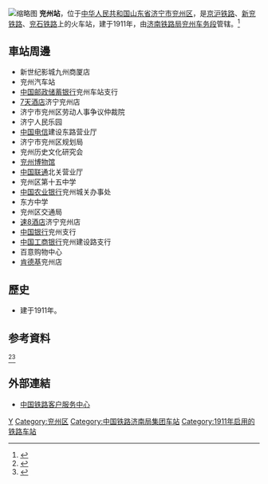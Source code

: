 {{expand|time=2018-05-09T06:07:00+00:00}}
{{Infobox China railway station
|车站名称 = 兖州站
|图片 = Yanzhou Railway Station 2015.08.13 12-57-33.jpg
|图片介绍 = 兖州站的站房
|其他名称 = 兖州府站
|车站拼音 = Yanzhou
|英文名称 = Yanzhou Railway Station
|车站代码 = 16400<ref>{{cite book|title=中华人民共和国铁路车站代码（GB/T 10302-2010）|publisher=中国标准出版社|year=2010|isbn=155066140495|ignore-isbn-error=true|pages=43}}</ref>
|电报码 = YZK
|拼音码 = YZH
|车站位置 = [[山东省|山东省]][[济宁市|济宁市]][[兖州区|兖州区]]
|坐标 = {{coord|35|33|22|N|116|50|31|E|region:CN_type:railwaystation|display=inline,title}}
|归属 = [[济南铁路局|济南铁路局]][[兖州车务段|兖州车务段]]
|线路 = [[京沪铁路|京沪铁路]]、[[新兖铁路|新兖铁路]]、[[兖石铁路|兖石铁路]]
|车站等级 = [[一等站_(中鐵)|一等站]]
|月台数目 = 3
|股道数目 = 
}}
[[File:Yanzhou_Railway_Station_2015.08.13_12-51-55.jpg|缩略图]]
'''兖州站'''，位于[[中华人民共和国|中华人民共和国]][[山东省|山东省]][[济宁市|济宁市]][[兖州区|兖州区]]，是[[京沪铁路|京沪铁路]]、[[新兖铁路|新兖铁路]]、[[兖石铁路|兖石铁路]]上的火车站，建于1911年，由[[济南铁路局|济南铁路局]][[兖州车务段|兖州车务段]]管辖。<ref>{{Cite web |url=http://search.huochepiao.com/huochezhan/jieshao/60.htm |title=兖州火车站介绍 |accessdate=2018-01-31 |archive-date=2019-05-13 |archive-url=https://web.archive.org/web/20190513010749/http://search.huochepiao.com/huochezhan/jieshao/60.htm |dead-url=no }}</ref>
==車站周邊==
* 新世纪影城九州商厦店
* 兖州汽车站
* [[中国邮政储蓄银行|中国邮政储蓄银行]]兖州车站支行
* [[7天酒店|7天酒店]]济宁兖州店
* 济宁市兖州区劳动人事争议仲裁院
* 济宁人民乐园
* [[中国电信|中国电信]]建设东路营业厅
* 济宁市兖州区规划局
* 兖州历史文化研究会
* [[兖州博物馆|兖州博物馆]]
* [[中国联通|中国联通]]北关营业厅
* 兖州区第十五中学
* [[中国农业银行|中国农业银行]]兖州城关办事处
* 东方中学
* 兖州区交通局
* [[速8酒店|速8酒店]]济宁兖州店
* [[中国银行|中国银行]]兖州支行
* [[中国工商银行|中国工商银行]]兖州建设路支行
* 百意购物中心
* [[肯德基|肯德基]]兖州店

==歷史==
* 建于1911年。
==参考資料==
<ref>{{Cite web|title=【岁月】百年兖州站：承载着山东铁路发展变迁记忆|url=https://www.sohu.com/a/271488140_722078|accessdate=2019-11-04|author=|date=2018-10-26|format=|publisher=[[济南铁路局|济南铁路局]]|language=|archive-date=2019-10-16|archive-url=https://web.archive.org/web/20191016050903/http://www.sohu.com/a/271488140_722078|dead-url=no}}</ref><ref>{{Cite book|title=卷九 交通|last=|first=|publisher=|year=|isbn=|location=|pages=|chapterurl=http://lib.sdsqw.cn/bin/mse.exe?seachword=&K=c8b&A=3&rec=193&run=13|chapter=第五章 铁路建设\第一节 车站|url=http://lib.sdsqw.cn/bin/mse.exe?seachword=&K=c8b&A=3&rec=176&run=13|work=兖州市志|accessdate=2019-11-04}}</ref> {{commonscat|Yanzhou Railway Station}}
{{reflist}}
==外部連結==
* [http://www.12306.cn/mormhweb/ 中国铁路客户服务中心]{{Wayback|url=http://www.12306.cn/mormhweb/ |date=20180205163941 }}
{{京沪铁路}}
{{新兖铁路}}
{{兖石铁路}}
[[Category:济宁市铁路车站|Y]]
[[Category:兖州区|Category:兖州区]]
[[Category:中国铁路济南局集团车站|Category:中国铁路济南局集团车站]]
[[Category:1911年启用的铁路车站|Category:1911年启用的铁路车站]]